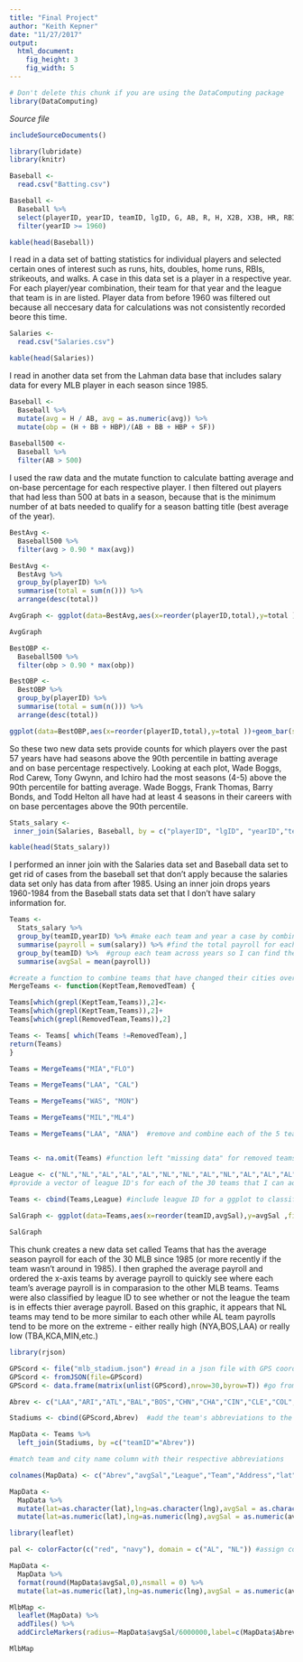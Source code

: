---
title: "Final Project"
author: "Keith Kepner"
date: "11/27/2017"
output: 
  html_document:
    fig_height: 3
    fig_width: 5
---
<!-- Don't edit in between this line and the one below -->
```{r include=FALSE}
# Don't delete this chunk if you are using the DataComputing package
library(DataComputing)
```
*Source file* 
```{r, results='asis', echo=FALSE}
includeSourceDocuments()
```
<!-- Don't edit the material above this line -->


```{r,message=FALSE}
library(lubridate)
library(knitr)

Baseball <- 
  read.csv("Batting.csv")

Baseball <-
  Baseball %>%
  select(playerID, yearID, teamID, lgID, G, AB, R, H, X2B, X3B, HR, RBI, BB, SO, HBP, SF) %>%
  filter(yearID >= 1960)

kable(head(Baseball))

```

I read in a data set of batting statistics for individual players and selected certain ones of interest such as runs, hits, doubles, home runs, RBIs, strikeouts, and walks.
A case in this data set is a player in a respective year. For each player/year combination, their team for that year and the league that team is in are listed. 
Player data from before 1960 was filtered out because all neccesary data for calculations was not consistently recorded beore this time.

```{r}

Salaries <-
  read.csv("Salaries.csv")

kable(head(Salaries))

```


I read in another data set from the Lahman data base that includes salary data for every MLB player in each season since 1985.

```{r}
Baseball <- 
  Baseball %>%
  mutate(avg = H / AB, avg = as.numeric(avg)) %>%
  mutate(obp = (H + BB + HBP)/(AB + BB + HBP + SF))
  
Baseball500 <-
  Baseball %>%
  filter(AB > 500)
```
I used the raw data and the mutate function to calculate batting average and on-base percentage for each respective player.
I then filtered out players that had less than 500 at bats in a season, because that is the minimum number of at bats needed to qualify for a season batting title (best average of the year).

```{r AvgGraph, fig.height=5,fig.width=8}
BestAvg <-
  Baseball500 %>%
  filter(avg > 0.90 * max(avg))

BestAvg <- 
  BestAvg %>%
  group_by(playerID) %>%
  summarise(total = sum(n())) %>%
  arrange(desc(total))

AvgGraph <- ggplot(data=BestAvg,aes(x=reorder(playerID,total),y=total ))+geom_bar(stat='identity',position='stack', width=.9) + theme(axis.text.x=element_text(angle=60,hjust=1)) 

AvgGraph

BestOBP <-
  Baseball500 %>%
  filter(obp > 0.90 * max(obp))

BestOBP <- 
  BestOBP %>%
  group_by(playerID) %>%
  summarise(total = sum(n())) %>%
  arrange(desc(total))

ggplot(data=BestOBP,aes(x=reorder(playerID,total),y=total ))+geom_bar(stat='identity',position='stack', width=.9) + theme(axis.text.x=element_text(angle=60,hjust=1))

```

So these two new data sets provide counts for which players over the past 57 years have had seasons above the 90th percentile in batting average and on base percentage respectively. Looking at each plot, Wade Boggs, Rod Carew, Tony Gwynn, and Ichiro had the most seasons (4-5) above the 90th percentile for batting average. Wade Boggs, Frank Thomas, Barry Bonds, and Todd Helton all have had at least 4 seasons in their careers with on base percentages above the 90th percentile.

```{r, warning=FALSE}

Stats_salary <-
 inner_join(Salaries, Baseball, by = c("playerID", "lgID", "yearID","teamID"))

kable(head(Stats_salary))

```

I performed an inner join with the Salaries data set and Baseball data set to get rid of cases from the baseball set that don't apply because the salaries data set only has data from after 1985. Using an inner join drops years 1960-1984 from the Baseball stats data set that I don't have salary information for.

```{r SalGraph, fig.height=5, fig.width=8}
Teams <-
  Stats_salary %>%
  group_by(teamID,yearID) %>% #make each team and year a case by combining player data
  summarise(payroll = sum(salary)) %>% #find the total payroll for each team in a given season
  group_by(teamID) %>%  #group each team across years so I can find the average payrolls per season since 1985
  summarise(avgSal = mean(payroll))

#create a function to combine teams that have changed their cities over the years (ex: Montreal to Wash)
MergeTeams <- function(KeptTeam,RemovedTeam) {

Teams[which(grepl(KeptTeam,Teams)),2]<-
Teams[which(grepl(KeptTeam,Teams)),2]+
Teams[which(grepl(RemovedTeam,Teams)),2]

Teams <- Teams[ which(Teams !=RemovedTeam),]
return(Teams)
}

Teams = MergeTeams("MIA","FLO")

Teams = MergeTeams("LAA", "CAL")

Teams = MergeTeams("WAS", "MON")

Teams = MergeTeams("MIL","ML4")

Teams = MergeTeams("LAA", "ANA")  #remove and combine each of the 5 teams that are redundant


Teams <- na.omit(Teams) #function left "missing data" for removed teams, remove that

League <- c("NL","NL","AL","AL","AL","NL","NL","AL","NL","AL","AL","AL","AL","NL","NL","NL","AL","AL","NL","AL","NL","NL","NL","AL","NL","NL","AL","AL","AL","NL") 
#provide a vector of league ID's for each of the 30 teams that I can add to the Teams dataset

Teams <- cbind(Teams,League) #include league ID for a ggplot to classify teams as AL or NL by color
  
SalGraph <- ggplot(data=Teams,aes(x=reorder(teamID,avgSal),y=avgSal ,fill=League))+geom_bar(stat='identity',position='stack', width=.9) + theme(axis.text.x=element_text(angle=60,hjust=1)) 

SalGraph
```

This chunk creates a new data set called Teams that has the average season payroll for each of the 30 MLB since 1985 (or more recently if the team wasn't around in 1985). I then graphed the average payroll and ordered the x-axis teams by average payroll to quickly see where each team's average payroll is in comparasion to the other MLB teams. Teams were also classified by league ID to see whether or not the league the team is in effects thier average payroll. Based on this graphic, it appears that NL teams may tend to be more similar to each other while AL team payrolls tend to be more on the extreme - either really high (NYA,BOS,LAA) or really low (TBA,KCA,MIN,etc.)

```{r, warning = FALSE}
library(rjson)

GPScord <- file("mlb_stadium.json") #read in a json file with GPS coordindates of all MLB stadiums
GPScord <- fromJSON(file=GPScord)
GPScord <- data.frame(matrix(unlist(GPScord),nrow=30,byrow=T)) #go from json list to a data frame

Abrev <- c("LAA","ARI","ATL","BAL","BOS","CHN","CHA","CIN","CLE","COL","DET","MIA","HOU","KCA","LAN","MIL","MIN","WAS","NYN","NYA","OAK","PHI","PIT","SLN","SDN","SFN","SEA","TBA","TEX","TOR")

Stadiums <- cbind(GPScord,Abrev)  #add the team's abbreviations to the Stadiums table to prepare a join

MapData <- Teams %>%
  left_join(Stadiums, by =c("teamID"="Abrev")) 

#match team and city name column with their respective abbreviations

colnames(MapData) <- c("Abrev","avgSal","League","Team","Address","lat","lng")

MapData <- 
  MapData %>%
  mutate(lat=as.character(lat),lng=as.character(lng),avgSal = as.character(avgSal)) %>%
  mutate(lat=as.numeric(lat),lng=as.numeric(lng),avgSal = as.numeric(avgSal)) #convert lat and lingitude from factor variables to character variables to numeric variables to avoid conversion errors and allow for usage in a leaflet

```

```{r MlbMap, fig.height = 6, fig.width = 8, warning=FALSE}
library(leaflet)

pal <- colorFactor(c("red", "navy"), domain = c("AL", "NL")) #assign colors for my leaflet by league

MapData <-
  MapData %>%
  format(round(MapData$avgSal,0),nsmall = 0) %>%
  mutate(lat=as.numeric(lat),lng=as.numeric(lng),avgSal = as.numeric(avgSal))

MlbMap <-
  leaflet(MapData) %>%
  addTiles() %>%   
  addCircleMarkers(radius=~MapData$avgSal/6000000,label=c(MapData$Abrev,MapData$avgSal), color=pal(MapData$League))

MlbMap
```